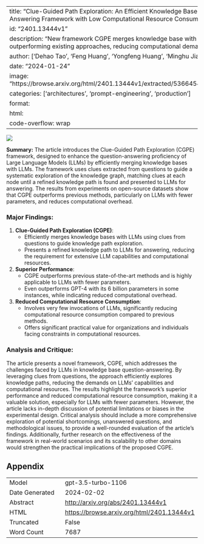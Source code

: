 
---
title: "Clue-Guided Path Exploration: An Efficient Knowledge Base Question-Answering Framework with Low Computational Resource Consumption"
id: "2401.13444v1"
description: "New framework CGPE merges knowledge base with LLM, outperforming existing approaches, reducing computational demands."
author: ['Dehao Tao', 'Feng Huang', 'Yongfeng Huang', 'Minghu Jiang']
date: "2024-01-24"
image: "https://browse.arxiv.org/html/2401.13444v1/extracted/5366454/comparison.png"
categories: ['architectures', 'prompt-engineering', 'production']
format:
  html:
    code-overflow: wrap
---

![](https://browse.arxiv.org/html/2401.13444v1/extracted/5366454/comparison.png)

**Summary:**
The article introduces the Clue-Guided Path Exploration (CGPE) framework, designed to enhance the question-answering proficiency of Large Language Models (LLMs) by efficiently merging knowledge bases with LLMs. The framework uses clues extracted from questions to guide a systematic exploration of the knowledge graph, matching clues at each node until a refined knowledge path is found and presented to LLMs for answering. The results from experiments on open-source datasets show that CGPE outperforms previous methods, particularly on LLMs with fewer parameters, and reduces computational overhead.

### Major Findings:
1. **Clue-Guided Path Exploration (CGPE)**:
   - Efficiently merges knowledge bases with LLMs using clues from questions to guide knowledge path exploration.
   - Presents a refined knowledge path to LLMs for answering, reducing the requirement for extensive LLM capabilities and computational resources.

2. **Superior Performance**:
   - CGPE outperforms previous state-of-the-art methods and is highly applicable to LLMs with fewer parameters.
   - Even outperforms GPT-4 with its 6 billion parameters in some instances, while indicating reduced computational overhead.

3. **Reduced Computational Resource Consumption**:
   - Involves very few invocations of LLMs, significantly reducing computational resource consumption compared to previous methods.
   - Offers significant practical value for organizations and individuals facing constraints in computational resources.

### Analysis and Critique:
The article presents a novel framework, CGPE, which addresses the challenges faced by LLMs in knowledge base question-answering. By leveraging clues from questions, the approach efficiently explores knowledge paths, reducing the demands on LLMs' capabilities and computational resources. The results highlight the framework's superior performance and reduced computational resource consumption, making it a valuable solution, especially for LLMs with fewer parameters. However, the article lacks in-depth discussion of potential limitations or biases in the experimental design. Critical analysis should include a more comprehensive exploration of potential shortcomings, unanswered questions, and methodological issues, to provide a well-rounded evaluation of the article's findings. Additionally, further research on the effectiveness of the framework in real-world scenarios and its scalability to other domains would strengthen the practical implications of the proposed CGPE.

## Appendix

|          |          |
|----------|----------|
| Model     | gpt-3.5-turbo-1106       |
| Date Generated     | 2024-02-02       |
| Abstract | [http://arxiv.org/abs/2401.13444v1](http://arxiv.org/abs/2401.13444v1)        |
| HTML     | [https://browse.arxiv.org/html/2401.13444v1](https://browse.arxiv.org/html/2401.13444v1)       |
| Truncated       | False       |
| Word Count       | 7687       |